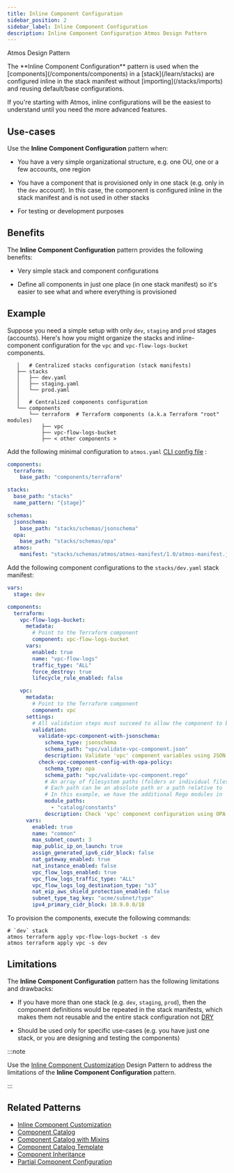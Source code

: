 ```yaml
---
title: Inline Component Configuration
sidebar_position: 2
sidebar_label: Inline Component Configuration
description: Inline Component Configuration Atmos Design Pattern
---
```


<PillBox>Atmos Design Pattern</PillBox>

<Intro>
The **Inline Component Configuration** pattern is used when the [components](/components/components) in a [stack](/learn/stacks) are configured inline in the stack manifest without [importing](/stacks/imports) and reusing default/base configurations.
</Intro>

If you're starting with Atmos, inline configurations will be the easiest to understand until you need the more advanced features.

## Use-cases

Use the **Inline Component Configuration** pattern when:

- You have a very simple organizational structure, e.g. one OU, one or a few accounts, one region

- You have a component that is provisioned only in one stack (e.g. only in the `dev` account). In this case, the component is configured inline in the
  stack manifest and is not used in other stacks

- For testing or development purposes

## Benefits

The **Inline Component Configuration** pattern provides the following benefits:

- Very simple stack and component configurations

- Define all components in just one place (in one stack manifest) so it's easier to see what and where everything is provisioned

## Example

Suppose you need a simple setup with only `dev`, `staging` and `prod` stages (accounts). Here's how you might organize the stacks and
inline-component configuration for the `vpc` and `vpc-flow-logs-bucket` components.

```console
   │   # Centralized stacks configuration (stack manifests)
   ├── stacks
   │   ├── dev.yaml
   │   ├── staging.yaml
   │   └── prod.yaml
   │  
   │   # Centralized components configuration
   └── components
       └── terraform  # Terraform components (a.k.a Terraform "root" modules)
           ├── vpc
           ├── vpc-flow-logs-bucket
           ├── < other components >
```

Add the following minimal configuration to `atmos.yaml` [CLI config file](/cli/configuration) :

```yaml title="atmos.yaml"
components:
  terraform:
    base_path: "components/terraform"

stacks:
  base_path: "stacks"
  name_pattern: "{stage}"

schemas:
  jsonschema:
    base_path: "stacks/schemas/jsonschema"
  opa:
    base_path: "stacks/schemas/opa"
  atmos:
    manifest: "stacks/schemas/atmos/atmos-manifest/1.0/atmos-manifest.json"
```

Add the following component configurations to the `stacks/dev.yaml` stack manifest:

```yaml title="stacks/dev.yaml"
vars:
  stage: dev

components:
  terraform:
    vpc-flow-logs-bucket:
      metadata:
        # Point to the Terraform component
        component: vpc-flow-logs-bucket
      vars:
        enabled: true
        name: "vpc-flow-logs"
        traffic_type: "ALL"
        force_destroy: true
        lifecycle_rule_enabled: false

    vpc:
      metadata:
        # Point to the Terraform component
        component: vpc
      settings:
        # All validation steps must succeed to allow the component to be provisioned
        validation:
          validate-vpc-component-with-jsonschema:
            schema_type: jsonschema
            schema_path: "vpc/validate-vpc-component.json"
            description: Validate 'vpc' component variables using JSON Schema
          check-vpc-component-config-with-opa-policy:
            schema_type: opa
            schema_path: "vpc/validate-vpc-component.rego"
            # An array of filesystem paths (folders or individual files) to the additional modules for schema validation
            # Each path can be an absolute path or a path relative to `schemas.opa.base_path` defined in `atmos.yaml`
            # In this example, we have the additional Rego modules in `stacks/schemas/opa/catalog/constants`
            module_paths:
              - "catalog/constants"
            description: Check 'vpc' component configuration using OPA policy
      vars:
        enabled: true
        name: "common"
        max_subnet_count: 3
        map_public_ip_on_launch: true
        assign_generated_ipv6_cidr_block: false
        nat_gateway_enabled: true
        nat_instance_enabled: false
        vpc_flow_logs_enabled: true
        vpc_flow_logs_traffic_type: "ALL"
        vpc_flow_logs_log_destination_type: "s3"
        nat_eip_aws_shield_protection_enabled: false
        subnet_type_tag_key: "acme/subnet/type"
        ipv4_primary_cidr_block: 10.9.0.0/18
```

To provision the components, execute the following commands:

```shell
# `dev` stack
atmos terraform apply vpc-flow-logs-bucket -s dev
atmos terraform apply vpc -s dev
```

## Limitations

The **Inline Component Configuration** pattern has the following limitations and drawbacks:

- If you have more than one stack (e.g. `dev`, `staging`, `prod`), then the component definitions would be repeated in the stack manifests,
  which makes them not reusable and the entire stack configuration not [DRY](https://en.wikipedia.org/wiki/Don%27t_repeat_yourself)

- Should be used only for specific use-cases (e.g. you have just one stack, or you are designing and testing the components)

:::note

Use the [Inline Component Customization](/design-patterns/inline-component-customization) Design Pattern to address the limitations of the
**Inline Component Configuration** pattern.

:::

## Related Patterns

- [Inline Component Customization](/design-patterns/inline-component-customization)
- [Component Catalog](/design-patterns/component-catalog)
- [Component Catalog with Mixins](/design-patterns/component-catalog-with-mixins)
- [Component Catalog Template](/design-patterns/component-catalog-template)
- [Component Inheritance](/design-patterns/component-inheritance)
- [Partial Component Configuration](/design-patterns/partial-component-configuration)

